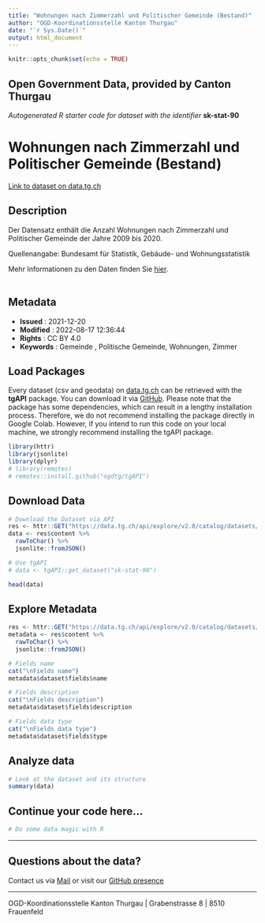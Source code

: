 ```yaml
---
title: "Wohnungen nach Zimmerzahl und Politischer Gemeinde (Bestand)"
author: "OGD-Koordinationsstelle Kanton Thurgau"
date: "`r Sys.Date()`"
output: html_document
---
```


```r
knitr::opts_chunk$set(echo = TRUE)
```

## Open Government Data, provided by **Canton Thurgau**
*Autogenerated R starter code for dataset with the identifier* **sk-stat-90**


# **Wohnungen nach Zimmerzahl und Politischer Gemeinde (Bestand)**

[Link to dataset on data.tg.ch](https://data.tg.ch/explore/dataset/sk-stat-90/information/)

## Description

<p>Der Datensatz enthält die Anzahl Wohnungen nach Zimmerzahl und Politischer Gemeinde der Jahre 2009 bis 2020. </p><p>Quellenangabe: Bundesamt für Statistik, Gebäude- und Wohnungsstatistik</p><p>Mehr Informationen zu den Daten finden Sie <a href='https://www.bfs.admin.ch/bfs/de/home/statistiken/bau-wohnungswesen/bautaetigkeit.assetdetail.16964169.html' target='_blank'>hier</a>.<br/><br/></p>

## Metadata

- **Issued**                   : 2021-12-20
- **Modified**                 : 2022-08-17 12:36:44
- **Rights**                   : CC BY 4.0
- **Keywords**                 : Gemeinde , Politische Gemeinde, Wohnungen, Zimmer

## Load Packages

Every dataset (csv and geodata) on [data.tg.ch](https://data.tg.ch/pages/start/) can be retrieved with the **tgAPI** package. You can download it via [GitHub](https://github.com/ogdtg/tgAPI). Please note that the package has some dependencies, which can result in a lengthy installation process. Therefore, we do not recommend installing the package directly in Google Colab. However, if you intend to run this code on your local machine, we strongly recommend installing the tgAPI package.

```r
library(httr)
library(jsonlite)
library(dplyr)
# library(remotes)
# remotes::install.github("ogdtg/tgAPI")

```


## Download Data


```r
# Download the Dataset via API
res <- httr::GET("https://data.tg.ch/api/explore/v2.0/catalog/datasets/sk-stat-90/exports/json")
data <- res$content %>%
  rawToChar() %>%
  jsonlite::fromJSON()

# Use tgAPI
# data <- tgAPI::get_dataset("sk-stat-90")

head(data)

```


## Explore Metadata

```r

res <- httr::GET("https://data.tg.ch/api/explore/v2.0/catalog/datasets/sk-stat-90/exports/json")
metadata <- res$content %>%
  rawToChar() %>%
  jsonlite::fromJSON()

# Fields name
cat("\nFields name")
metadata$dataset$fields$name

# Fields description
cat("\nFields description")
metadata$dataset$fields$description

# Fields data type
cat("\nFields data type")
metadata$dataset$fields$type

```


## Analyze data

```r

# Look at the dataset and its structure
summary(data)

```


## Continue your code here...


```r
# Do some data magic with R
```

------------------------------------------------------------------------

## Questions about the data?

Contact us via [Mail](mailto:ogd@tg.ch) or visit our [GitHub presence](https://github.com/ogdtg)


------------------------------------------------------------------------

OGD-Koordinationsstelle Kanton Thurgau | Grabenstrasse 8 | 8510 Frauenfeld
